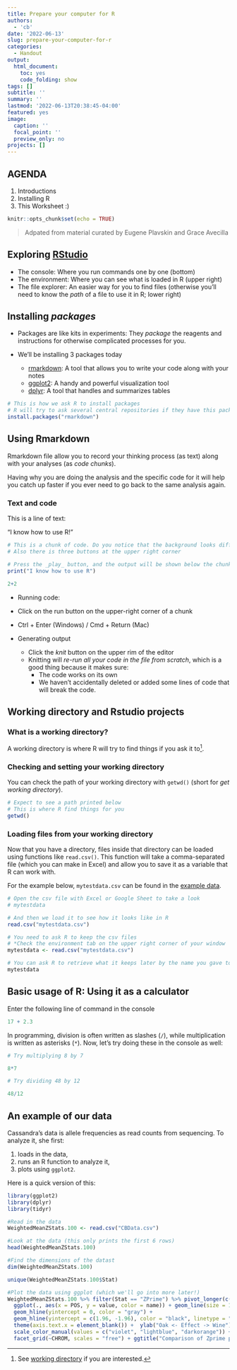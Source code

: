 ```yaml
---
title: Prepare your computer for R
authors: 
  - 'cb'
date: '2022-06-13'
slug: prepare-your-computer-for-r
categories:
  - Handout
output: 
  html_document: 
    toc: yes
    code_folding: show
tags: []
subtitle: ''
summary: ''
lastmod: '2022-06-13T20:38:45-04:00'
featured: yes
image:
  caption: ''
  focal_point: ''
  preview_only: no
projects: []
---
```


## AGENDA

1. Introductions
2. Installing R
3. This Worksheet :)

```r
knitr::opts_chunk$set(echo = TRUE)
```

> Adpated from material curated by Eugene Plavskin and Grace Avecilla

## Exploring [RStudio](https://www.rstudio.com/products/rstudio/download/)

- The console: Where you run commands one by one (bottom)
- The environment: Where you can see what is loaded in R (upper right)
- The file explorer: An easier way for you to find files (otherwise you'll need to know the _path_ of a file to use it in R; lower right)

## Installing _packages_

- Packages are like kits in experiments: They _package_ the reagents and instructions for otherwise complicated processes for you.

- We'll be installing 3 packages today
  - [rmarkdown](https://rmarkdown.rstudio.com): A tool that allows you to write your code along with your notes
  - [ggplot2](https://ggplot2.tidyverse.org): A handy and powerful visualization tool
  - [dplyr](https://dplyr.tidyverse.org): A tool that handles and summarizes tables
  
```r
# This is how we ask R to install packages
# R will try to ask several central repositories if they have this package
install.packages("rmarkdown")
```


## Using Rmarkdown

Rmarkdown file allow you to record your thinking process (as text) along with 
your analyses (as _code chunks_).

Having why you are doing the analysis and the specific code for it will help 
you catch up faster if you ever need to go back to the same analysis again.

### Text and code

This is a line of text:

"I know how to use R!"

```r
# This is a chunk of code. Do you notice that the background looks different?
# Also there is three buttons at the upper right corner

# Press the _play_ button, and the output will be shown below the chunk
print("I know how to use R")

2+2
```


- Running code:
 - Click on the run button on the upper-right corner of a chunk
 - Ctrl + Enter (Windows) / Cmd + Return (Mac)
 
- Generating output
  - Click the *knit* button on the upper rim of the editor
  - Knitting will _re-run all your code in the file from scratch_, which is a 
  good thing because it makes sure:
    - The code works on its own
    - We haven't accidentally deleted or added some lines of code that will 
    break the code.

## Working directory and Rstudio projects

### What is a working directory?

A working directory is where R will try to find things if you ask it to[^1].

### Checking and setting your working directory

You can check the path of your working directory with `getwd()` 
(short for _get working directory_).

```r
# Expect to see a path printed below
# This is where R find things for you
getwd()
```
  
### Loading files from your working directory

Now that you have a directory, files inside that directory can be loaded using 
functions like `read.csv()`. This function will take a comma-separated file 
(which you can make in Excel) and allow you to save it as a variable that R can 
work with.

For the example below, `mytestdata.csv` can be found in the [example data](assets/session1.zip).

```r
# Open the csv file with Excel or Google Sheet to take a look
# mytestdata

# And then we load it to see how it looks like in R
read.csv("mytestdata.csv")

# You need to ask R to keep the csv files
# *Check the environment tab on the upper right corner of your window
mytestdata <- read.csv("mytestdata.csv")

# You can ask R to retrieve what it keeps later by the name you gave to the data
mytestdata
```


## Basic usage of R: Using it as a calculator

Enter the following line of command in the console

```r
17 + 2.3
```

In programming, division is often written as slashes (`/`), while 
multiplication is written as asterisks (`*`). Now, let's try doing these in the 
console as well:

```r
# Try multiplying 8 by 7

8*7
```


```r
# Try dividing 48 by 12

48/12
```


## An example of our data

Cassandra's data is allele frequencies as read counts from sequencing. To 
analyze it, she first:

1. loads in the data,
2. runs an R function to analyze it,
3. plots using `ggplot2`.

Here is a quick version of this:


```r
library(ggplot2)
library(dplyr)
library(tidyr)

#Read in the data
WeightedMeanZStats.100 <- read.csv("CBData.csv")

#Look at the data (this only prints the first 6 rows)
head(WeightedMeanZStats.100)

#Find the dimensions of the datast
dim(WeightedMeanZStats.100)

unique(WeightedMeanZStats.100$Stat)

#Plot the data using ggplot (which we'll go into more later!)
WeightedMeanZStats.100 %>% filter(Stat == "ZPrime") %>% pivot_longer(c("Bulk", "Parent", "Int")) %>% 
  ggplot(., aes(x = POS, y = value, color = name)) + geom_line(size = 1) + #geom_point(alpha = 0.1) + #+ 
  geom_hline(yintercept = 0, color = "gray") +
  geom_hline(yintercept = c(1.96, -1.96), color = "black", linetype = "dashed") +
  theme(axis.text.x = element_blank()) +  ylab("Oak <- Effect -> Wine") +
  scale_color_manual(values = c("violet", "lightblue", "darkorange")) +
  facet_grid(~CHROM, scales = "free") + ggtitle("Comparison of Zprime per Factor | Weighted Means W = 100")

```

[^1]: See [working directory](/2022/06/14/working-directories) if you are interested.
